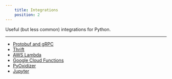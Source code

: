 ```yaml
---
    title: Integrations
    position: 2
---
```


Useful (but less common) integrations for Python.

---

* [Protobuf and gRPC](doc:protobuf-python) 
* [Thrift](doc:thrift-python) 
* [AWS Lambda](doc:awslambda-python)
* [Google Cloud Functions](doc:google-cloud-function-python)
* [PyOxidizer](doc:pyoxidizer)
* [Jupyter](doc:jupyter)